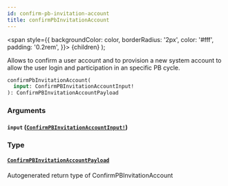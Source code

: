 ```yaml
---
id: confirm-pb-invitation-account
title: confirmPbInvitationAccount
---
```


<span
style={{
      backgroundColor: color,
      borderRadius: '2px',
      color: '#fff',
      padding: '0.2rem',
    }}>
{children}
</span>
);

Allows to confirm a user account and to provision a new system account to allow the user login and participation in an specific PB cycle.

```graphql
confirmPbInvitationAccount(
  input: ConfirmPBInvitationAccountInput!
): ConfirmPBInvitationAccountPayload

```

### Arguments

#### `input` ([`ConfirmPBInvitationAccountInput!`](/api/inputs/confirm-pb-invitation-account-input))

### Type

#### [`ConfirmPBInvitationAccountPayload`](/api/objects/confirm-pb-invitation-account-payload)

Autogenerated return type of ConfirmPBInvitationAccount
